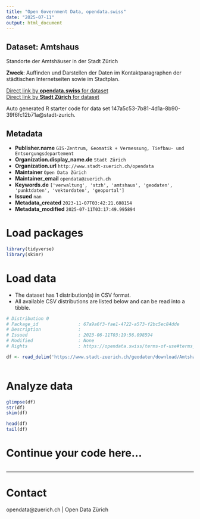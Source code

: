```yaml
---
title: "Open Government Data, opendata.swiss"
date: "2025-07-11"
output: html_document
---
```


## Dataset: Amtshaus

Standorte der Amtshäuser in der Stadt Zürich

**Zweck**: Auffinden und Darstellen der Daten im Kontaktparagraphen der städtischen Internetseiten sowie im Stadtplan.

[Direct link by **opendata.swiss** for dataset](https://opendata.swiss/de/dataset/amtshaus1)<br>
[Direct link by **Stadt Zürich** for dataset](https://data.stadt-zuerich.ch/dataset/geo_amtshaus)

Auto generated R starter code for data set 147a5c53-7b81-4d1a-8b90-39f6fc12b71a@stadt-zurich.

## Metadata

- **Publisher.name** `GIS-Zentrum, Geomatik + Vermessung, Tiefbau- und Entsorgungsdepartement`
- **Organization.display_name.de** `Stadt Zürich`
- **Organization.url** `http://www.stadt-zuerich.ch/opendata`
- **Maintainer** `Open Data Zürich`
- **Maintainer_email** `opendata@zuerich.ch`
- **Keywords.de** `['verwaltung', 'stzh', 'amtshaus', 'geodaten', 'punktdaten', 'vektordaten', 'geoportal']`
- **Issued** `nan`
- **Metadata_created** `2023-11-07T03:42:21.608154`
- **Metadata_modified** `2025-07-11T03:17:49.995894`


# Load packages

```r

library(tidyverse)
library(skimr)

```

# Load data

-   The dataset has 1 distribution(s) in CSV format.
-   All available CSV distributions are listed below and can be read into a tibble.

```r

# Distribution 0
# Package_id               : 67a9a6f3-fae1-4722-a573-f2bc5ec84dde
# Description              : 
# Issued                   : 2023-06-11T03:19:56.098594
# Modified                 : None
# Rights                   : https://opendata.swiss/terms-of-use#terms_open

df <- read_delim('https://www.stadt-zuerich.ch/geodaten/download/Amtshaus?format=10008')



```

# Analyze data

```r

glimpse(df)
str(df)
skim(df)

head(df)
tail(df)

```

# Continue your code here...

```r

```

------------------------------------------------------------------------

# Contact

opendata@zuerich.ch | Open Data Zürich
